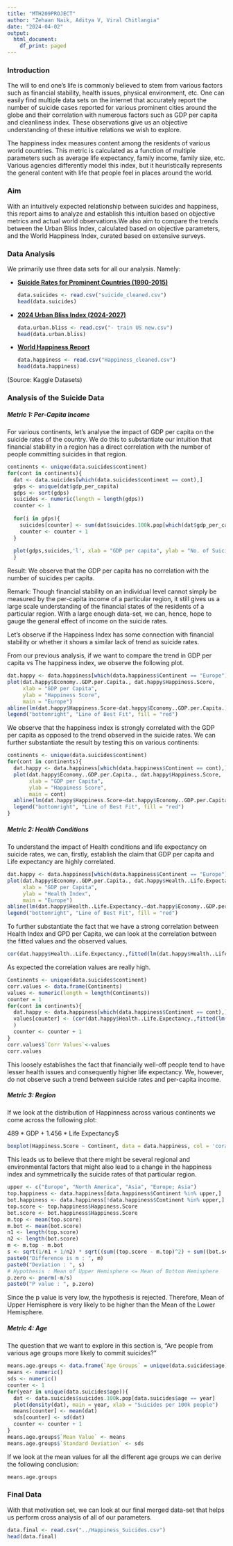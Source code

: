 ```yaml
---
title: "MTH209PROJECT"
author: "Zehaan Naik, Aditya V, Viral Chitlangia"
date: "2024-04-02"
output:
  html_document:
    df_print: paged
---
```


### Introduction

The will to end one's life is commonly believed to stem from various factors such as financial stability, health issues, physical environment, etc. One can easily find multiple data sets on the internet that accurately report the number of suicide cases reported for various prominent cities around the globe and their correlation with numerous factors such as GDP per capita and cleanliness index. These observations give us an objective understanding of these intuitive relations we wish to explore.

The happiness index measures content among the residents of various world countries. This metric is calculated as a function of multiple parameters such as average life expectancy, family income, family size, etc. Various agencies differently model this index, but it heuristically represents the general content with life that people feel in places around the world.

### Aim

With an intuitively expected relationship between suicides and happiness, this report aims to analyze and establish this intuition based on objective metrics and actual world observations.We also aim to compare the trends between the Urban Bliss Index, calculated based on objective parameters, and the World Happiness Index, curated based on extensive surveys.

### Data Analysis

We primarily use three data sets for all our analysis. Namely:

-   [**Suicide Rates for Prominent Countries (1990-2015)**](https://www.kaggle.com/datasets/ahmadalqawasmeh/suicide-data)

    ```r

    data.suicides <- read.csv("suicide_cleaned.csv")
    head(data.suicides)
    ```

-   [**2024 Urban Bliss Index (2024-2027)**](https://www.kaggle.com/datasets/willianoliveiragibin/2024-urban-bliss-index)

    ```r

    data.urban.bliss <- read.csv("- train US new.csv")
    head(data.urban.bliss)
    ```

-   [**World Happiness Report**](https://www.kaggle.com/datasets/unsdsn/world-happiness)

    ```r

    data.happiness <- read.csv("Happiness_cleaned.csv")
    head(data.happiness)
    ```

(Source: Kaggle Datasets)

### Analysis of the Suicide Data

##### Metric 1: Per-Capita Income

For various continents, let's analyse the impact of GDP per capita on the suicide rates of the country. We do this to substantiate our intuition that financial stability in a region has a direct correlation with the number of people committing suicides in that region.

```r

continents <- unique(data.suicides$continent)
for(cont in continents){
  dat <- data.suicides[which(data.suicides$continent == cont),]
  gdps <- unique(dat$gdp_per_capita)
  gdps <- sort(gdps)
  suicides <- numeric(length = length(gdps))
  counter <- 1
  
  for(i in gdps){
    suicides[counter] <- sum(dat$suicides.100k.pop[which(dat$gdp_per_capita == i)])
    counter <- counter + 1
  }
  
  plot(gdps,suicides,'l', xlab = "GDP per capita", ylab = "No. of Suicides", main = paste("GDP vs. Suicide Rate for", cont))
  }
```

Result: We observe that the GDP per capita has no correlation with the number of suicides per capita.

Remark: Though financial stability on an individual level cannot simply be measured by the per-capita income of a particular region, it still gives us a large scale understanding of the financial states of the residents of a particular region. With a large enough data-set, we can, hence, hope to gauge the general effect of income on the suicide rates.

Let's observe if the Happiness Index has some connection with financial stability or whether it shows a similar lack of trend as suicide rates.

From our previous analysis, if we want to compare the trend in GDP per capita vs The happiness index, we observe the following plot.

```r

dat.happy <- data.happiness[which(data.happiness$Continent == "Europe"),]
plot(dat.happy$Economy..GDP.per.Capita., dat.happy$Happiness.Score,
     xlab = "GDP per Capita",
     ylab = "Happiness Score",
     main = "Europe")
abline(lm(dat.happy$Happiness.Score~dat.happy$Economy..GDP.per.Capita.),col = "red")
legend("bottomright", "Line of Best Fit", fill = "red")
```

We observe that the happiness index is strongly correlated with the GDP per capita as opposed to the trend observed in the suicide rates. We can further substantiate the result by testing this on various continents:

```r

continents <- unique(data.suicides$continent)
for(cont in continents){
  dat.happy <- data.happiness[which(data.happiness$Continent == cont),]
  plot(dat.happy$Economy..GDP.per.Capita., dat.happy$Happiness.Score,
       xlab = "GDP per Capita",
       ylab = "Happiness Score",
       main = cont)
  abline(lm(dat.happy$Happiness.Score~dat.happy$Economy..GDP.per.Capita.),col = "red")
  legend("bottomright", "Line of Best Fit", fill = "red")
}
```

##### Metric 2: Health Conditions

To understand the impact of Health conditions and life expectancy on suicide rates, we can, firstly, establish the claim that GDP per capita and Life expectancy are highly correlated.

```r

dat.happy <- data.happiness[which(data.happiness$Continent == "Europe"),]
plot(dat.happy$Economy..GDP.per.Capita., dat.happy$Health..Life.Expectancy.,
     xlab = "GDP per Capita",
     ylab = "Health Index",
     main = "Europe")
abline(lm(dat.happy$Health..Life.Expectancy.~dat.happy$Economy..GDP.per.Capita.),col = "red")
legend("bottomright", "Line of Best Fit", fill = "red")
```

To further substantiate the fact that we have a strong correlation between Health Index and GPD per Capita, we can look at the correlation between the fitted values and the observed values.

```r
cor(dat.happy$Health..Life.Expectancy.,fitted(lm(dat.happy$Health..Life.Expectancy.~dat.happy$Economy..GDP.per.Capita.))) # multiple correlation
```

As expected the correlation values are really high.

```r

Continents <- unique(data.suicides$continent)
corr.values <- data.frame(Continents)
values <- numeric(length = length(Continents))
counter = 1
for(cont in continents){
  dat.happy <- data.happiness[which(data.happiness$Continent == cont),]
  values[counter] <- (cor(dat.happy$Health..Life.Expectancy.,fitted(lm(dat.happy$Health..Life.Expectancy.~dat.happy$Economy..GDP.per.Capita.)))
  )
  counter <- counter + 1
}
corr.values$`Corr Values`<-values
corr.values
```

This loosely establishes the fact that financially well-off people tend to have lesser health issues and consequently higher life expectancy. We, however, do not observe such a trend between suicide rates and per-capita income.

##### Metric 3: Region

If we look at the distribution of Happinness across various continents we come across the following plot:

489 \* GDP + 1.456 \* Life Expectancy\$

```r
boxplot(Happiness.Score ~ Continent, data = data.happiness, col = 'coral')
```

This leads us to believe that there might be several regional and environmental factors that might also lead to a change in the happiness index and symmetrically the suicide rates of that particular region.

```r
upper <- c("Europe", "North America", "Asia", "Europe; Asia")
top.happiness <- data.happiness[data.happiness$Continent %in% upper,]
bot.happiness <- data.happiness[!data.happiness$Continent %in% upper,]
top.score <- top.happiness$Happiness.Score
bot.score <- bot.happiness$Happiness.Score
m.top <- mean(top.score)
m.bot <- mean(bot.score)
n1 <- length(top.score)
n2 <- length(bot.score)
m <- m.top - m.bot
s <- sqrt(1/n1 + 1/n2) * sqrt((sum((top.score - m.top)^2) + sum((bot.score - m.bot)^2))/(n1 + n2 - 2))
paste0("Difference is m : ", m)
paste0("Deviation : ", s)
# Hypothesis : Mean of Upper Hemisphere <= Mean of Bottom Hemisphere
p.zero <- pnorm(-m/s)
paste0("P value : ", p.zero)
```

Since the p value is very low, the hypothesis is rejected. Therefore, Mean of Upper Hemisphere is very likely to be higher than the Mean of the Lower Hemisphere.

##### Metric 4: Age

The question that we want to explore in this section is, "Are people from various age groups more likely to commit suicides?"

```r

means.age.groups <- data.frame(`Age Groups` = unique(data.suicides$age))
means <- numeric()
sds <- numeric()
counter <- 1
for(year in unique(data.suicides$age)){
  dat <- data.suicides$suicides.100k.pop[data.suicides$age == year]
  plot(density(dat), main = year, xlab = "Suicides per 100k people")
  means[counter] <- mean(dat)
  sds[counter] <- sd(dat)
  counter <- counter + 1
}
means.age.groups$`Mean Value` <- means
means.age.groups$`Standard Deviation` <- sds
```

If we look at the mean values for all the different age groups we can derive the following conclusion:

```r
means.age.groups
```

### Final Data

With that motivation set, we can look at our final merged data-set that helps us perform cross analysis of all of our parameters.

```r
data.final <- read.csv("../Happiness_Suicides.csv")
head(data.final)
```
